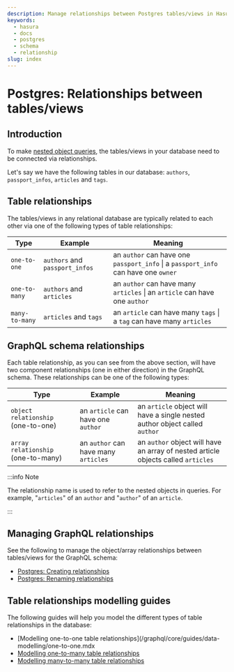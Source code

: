 ```yaml
---
description: Manage relationships between Postgres tables/views in Hasura
keywords:
  - hasura
  - docs
  - postgres
  - schema
  - relationship
slug: index
---
```


# Postgres: Relationships between tables/views

## Introduction

To make [nested object queries](/graphql/core/databases/postgres/queries/nested-object-queries.mdx), the
tables/views in your database need to be connected via relationships.

Let's say we have the following tables in our database: `authors`,
`passport_infos`, `articles` and `tags`.

## Table relationships

The tables/views in any relational database are typically related to
each other via one of the following types of table relationships:

|Type           | Example                        | Meaning                                                                              |
|---------------|--------------------------------|--------------------------------------------------------------------------------------|
|`one-to-one`   | `authors` and `passport_infos` | an `author` can have one `passport_info` \| a `passport_info` can have one `owner`   |
|`one-to-many`  | `authors` and `articles`       | an `author` can have many `articles` \| an `article` can have one `author`           |	
|`many-to-many` | `articles` and `tags`          | an `article` can have many `tags` \| a `tag` can have many `articles`                |

## GraphQL schema relationships

Each table relationship, as you can see from the above section, will
have two component relationships (one in either direction) in the
GraphQL schema. These relationships can be one of the following types:

| Type                               | Example                              | Meaning                                                                           |
|------------------------------------|--------------------------------------|-----------------------------------------------------------------------------------|
| `object relationship` (one-to-one) | an `article` can have one `author`   | an `article` object will have a single nested author object called `author`       |
| `array relationship` (one-to-many) | an `author` can have many `articles` | an `author` object will have an array of nested article objects called `articles` |

:::info Note

The relationship name is used to refer to the nested objects in queries.
For example, "`articles`" of an `author` and "`author`" of an `article`.

:::

## Managing GraphQL relationships

See the following to manage the object/array relationships between
tables/views for the GraphQL schema:

- [Postgres: Creating relationships](/graphql/core/databases/postgres/schema/table-relationships/create.mdx)
- [Postgres: Renaming relationships](/graphql/core/databases/postgres/schema/table-relationships/rename.mdx)

## Table relationships modelling guides

The following guides will help you model the different types of table
relationships in the database:

- [Modelling one-to-one table relationships](/graphql/core/guides/data-modelling/one-to-one.mdx
- [Modelling one-to-many table relationships](/graphql/core/guides/data-modelling/one-to-many.mdx)
- [Modelling many-to-many table relationships](/graphql/core/guides/data-modelling/many-to-many.mdx)
